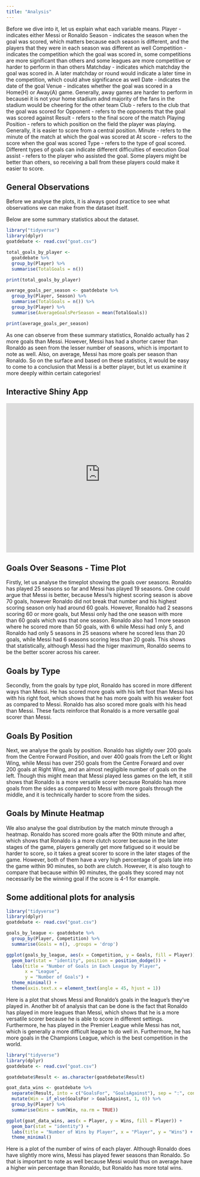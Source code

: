 ```yaml
---
title: "Analysis"
---
```

Before we dive into it, let us explain what each variable means. Player - indicates either Messi or Ronaldo Season - indicates the season when the goal was scored, which matters because each season is different, and the players that they were in each season was different as well Competition - indicates the competition which the goal was scored in, some competitions are more significant than others and some leagues are more competitive or harder to perform in than others Matchday - indicates which matchday the goal was scored in. A later matchday or round would indicate a later time in the competition, which could ahve significance as well Date - indicates the date of the goal Venue - indicates whether the goal was scored in a Home(H) or Away(A) game. Generally, away games are harder to perform in becausei it is not your home stadium adnd majority of the fans in the stadium would be cheering for the other team Club - refers to the club that the goal was scored for Opponent - refers to the opponents that the goal was scored against Result - refers to the final score of the match Playing Position - refers to which position on the field the player was playing. Generally, it is easier to score from a central position. Minute - refers to the minute of the match at which the goal was scored at At score - refers to the score when the goal was scored Type - refers to the type of goal scored. Different types of goals can indicate different difficulties of execution Goal assist - refers to the player who assisted the goal. Some players might be better than others, so receiving a ball from these players could make it easier to score.

## General Observations

Before we analyse the plots, it is always good practice to see what observations we can make from the dataset itself. 

Below are some summary statistics about the dataset. 

```r
library("tidyverse")
library(dplyr)
goatdebate <- read.csv("goat.csv")

total_goals_by_player <- 
  goatdebate %>%
  group_by(Player) %>%
  summarise(TotalGoals = n())

print(total_goals_by_player)

average_goals_per_season <- goatdebate %>%
  group_by(Player, Season) %>%
  summarise(TotalGoals = n()) %>%
  group_by(Player) %>%
  summarise(AverageGoalsPerSeason = mean(TotalGoals))

print(average_goals_per_season)

```
As one can observe from these summary statistics, Ronaldo actually has 2 more goals than Messi. However, Messi has had a shorter career than Ronaldo as seen from the lesser number of seasons, which is important to note as well. Also, on average, Messi has more goals per season than Ronaldo. So on the surface and based on these statistics, it would be easy to come to a conclusion that Messi is a better player, but let us examine it more deeply within certain categories!

## Interactive Shiny App

```{=html}
<iframe height="400" width="100%" frameborder="no" src="https://amirnotsosmart.shinyapps.io/sample_app_nm2207/"> </iframe>
```


## Goals Over Seasons - Time Plot

Firstly, let us analyse the timeplot showing the goals over seasons. Ronaldo has played 25 seasons so far and Messi has played 19 seasons. One could argue that Messi is better, because Messi's highest scoring season is above 70 goals, however Ronaldo did not break that number and his highest scoring season only had around 60 goals. However, Ronaldo had 2 seasons scoring 60 or more goals, but Messi only had the one season with more than 60 goals which was that one season. Ronaldo also had 1 more season where he scored more than 50 goals, with 6 while Messi had only 5, and Ronaldo had only 5 seasons in 25 seasons where he scored less than 20 goals, while Messi had 6 seasons scoring less than 20 goals. This shows that statistically, although Messi had the higer maximum, Ronaldo seems to be the better scorer across his career.

## Goals by Type 

Secondly, from the goals by type plot, Ronaldo has scored in more different ways than Messi. He has scored more goals with his left foot than Messi has with his right foot, which shows that he has more goals with his weaker foot as compared to Messi. Ronaldo has also scored more goals with his head than Messi. These facts reinforce that Ronaldo is a more versatile goal scorer than Messi.

## Goals By Position

Next, we analyse the goals by position. Ronaldo has slightly over 200 goals from the Centre Forward Position, and over 400 goals from the Left or Right Wing, while Messi has over 250 goals from the Centre Forward and over 200 goals at Right Wing, and an almost negligible number of goals on the left. Though this might mean that Messi played less games on the left, it still shows that Ronaldo is a more versatile scorer because Ronaldo has more goals from the sides as compared to Messi with more goals through the middle, and it is technically harder to score from the sides.

## Goals by Minute Heatmap

We also analyse the goal distribution by the match minute through a heatmap. Ronaldo has scored more goals after the 90th minute and after, which shows that Ronaldo is a more clutch scorer because in the later stages of the game, players generally get more fatigued so it would be harder to score, so it takes a great scorer to score in the later stages of the game. However, both of them have a very high percentage of goals late into the game within 90 minutes, so both are clutch. However, it is also tough to compare that because within 90 minutes, the goals they scored may not necessarily be the winning goal if the score is 4-1 for example.

## Some additional plots for analysis 

```r
library("tidyverse")
library(dplyr)
goatdebate <- read.csv("goat.csv")

goals_by_league <- goatdebate %>%
  group_by(Player, Competition) %>%
  summarise(Goals = n(), .groups = 'drop')

ggplot(goals_by_league, aes(x = Competition, y = Goals, fill = Player)) +
  geom_bar(stat = "identity", position = position_dodge()) +
  labs(title = "Number of Goals in Each League by Player",
       x = "League",
       y = "Number of Goals") +
  theme_minimal() +
  theme(axis.text.x = element_text(angle = 45, hjust = 1))
```

Here is a plot that shows Messi and Ronaldo's goals in the league's they've played in. Another bit of analysis that can be done is the fact that Ronaldo has played in more leagues than Messi, which shows that he is a more versatile scorer because he is able to score in different settings. Furthermore, he has played in the Premier League while Messi has not, which is generally a more difficult league to do well in. Furthermore, he has more goals in the Champions League, which is the best competition in the world.

```r
library("tidyverse")
library(dplyr)
goatdebate <- read.csv("goat.csv")

goatdebate$Result <- as.character(goatdebate$Result)

goat_data_wins <- goatdebate %>%
  separate(Result, into = c("GoalsFor", "GoalsAgainst"), sep = ":", convert = TRUE) %>%
  mutate(Win = if_else(GoalsFor > GoalsAgainst, 1, 0)) %>%
  group_by(Player) %>%
  summarise(Wins = sum(Win, na.rm = TRUE))

ggplot(goat_data_wins, aes(x = Player, y = Wins, fill = Player)) +
  geom_bar(stat = "identity") +
  labs(title = "Number of Wins by Player", x = "Player", y = "Wins") +
  theme_minimal()
```

Here is a plot of the number of wins of each player. Although Ronaldo does have slightly more wins, Messi has played fewer seasons than Ronaldo. So that is important to note as well because Messi would thus on average have a higher win percentage than Ronaldo, but Ronaldo has more total wins.

